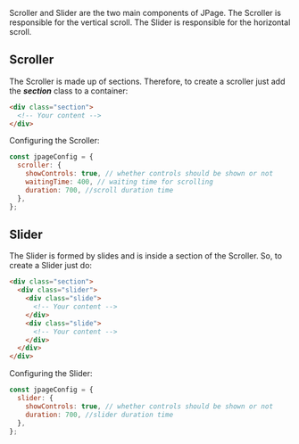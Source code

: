 Scroller and Slider are the two main components of JPage. The Scroller is responsible for the vertical scroll. The Slider is responsible for the horizontal scroll.

## Scroller

The Scroller is made up of sections. Therefore, to create a scroller just add the **_section_** class to a container:

```html
<div class="section">
  <!-- Your content -->
</div>
```

Configuring the Scroller:

```javascript
const jpageConfig = {
  scroller: {
    showControls: true, // whether controls should be shown or not
    waitingTime: 400, // waiting time for scrolling
    duration: 700, //scroll duration time
  },
};
```

## Slider

The Slider is formed by slides and is inside a section of the Scroller. So, to create a Slider just do:

```html
<div class="section">
  <div class="slider">
    <div class="slide">
      <!-- Your content -->
    </div>
    <div class="slide">
      <!-- Your content -->
    </div>
  </div>
</div>
```

Configuring the Slider:

```javascript
const jpageConfig = {
  slider: {
    showControls: true, // whether controls should be shown or not
    duration: 700, //slider duration time
  },
};
```

